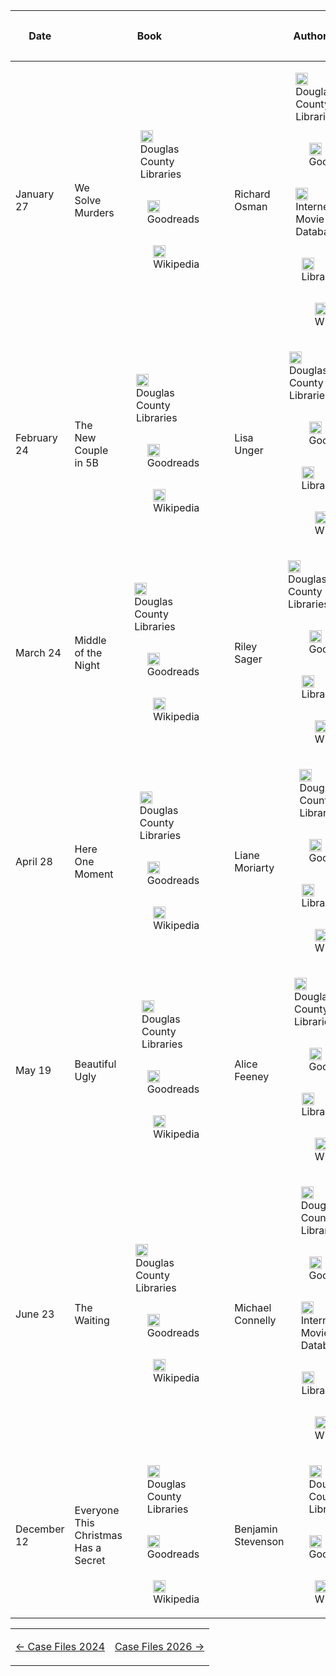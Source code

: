 {| class="wikitable sortable"
! Date
! Book
! Author
! Series
! Meeting Notes
|-
| January 27
| <div style="display: table; width:100%;"><div style="display: table-row;"><div style="display: table-cell; vertical-align: middle;">We Solve Murders</div><div style="display: table-cell; float: right;"><div style="display: flex; flex-wrap: wrap; justify-content: flex-end;"><div style="display: table-cell;">[[Image:DouglasCountyLibraries.png|20px|link=https://dcl.bibliocommons.com/item/show/S114C1785713|Douglas County Libraries]]</div><div style="display: table-cell;">[[Image:Goodreads.png|20px|link=https://www.goodreads.com/book/show/203956647-we-solve-murders|Goodreads]]</div><div style="display: table-cell;">[[Image:Wikipedia_2.png|20px|link=https://en.wikipedia.org/wiki/We_Solve_Murders|Wikipedia]]</div></div></div></div></div>
| data-sort-value="Osman, Richard"| <div style="display: table; width:100%;"><div style="display: table-row;"><div style="display: table-cell; vertical-align: middle;">Richard Osman</div><div style="display: table-cell; float: right;"><div style="display: flex; flex-wrap: wrap; justify-content: flex-end;"><div style="display: table-cell;">[[Image:DouglasCountyLibraries_2.png|20px|link=https://dcl.bibliocommons.com/v2/search?searchType=smart&query=Richard+Osman|Douglas County Libraries]]</div><div style="display: table-cell;">[[Image:Goodreads.png|20px|link=https://www.goodreads.com/author/show/6173710.Richard_Osman|Goodreads]]</div><div style="display: table-cell;">[[Image:IMDb.png|20px|link=https://www.imdb.com/name/nm0652066|Internet Movie Database]]</div><div style="display: table-cell;">[[Image:LibraryThing.png|20px|link=https://www.librarything.com/author/osmanrichard|LibraryThing]]</div><div style="display: table-cell;">[[Image:Wikipedia.png|20px|link=https://en.wikipedia.org/wiki/Richard_Osman|Wikipedia]]</div></div></div></div></div>
| <div style="display: table; width:100%;"><div style="display: table-row;"><div style="display: table-cell; vertical-align: middle;">We Solve Murders #1</div><div style="display: table-cell; float: right;"><div style="display: flex; flex-wrap: wrap; justify-content: flex-end;"><div style="display: table-cell;">[[Image:DouglasCountyLibraries_2.png|20px|link=https://dcl.bibliocommons.com/v2/search?searchType=smart&query=We+Solve+Murders|Douglas County Libraries]]</div><div style="display: table-cell;">[[Image:Goodreads.png|20px|link=https://www.goodreads.com/series/400755-we-solve-murders|Goodreads]]</div><div style="display: table-cell;">[[Image:Wikipedia_2.png|20px|link=https://en.wikipedia.org/wiki/We_Solve_Murders|Wikipedia]]</div></div></div></div></div>
| [[2025.01.27 Meeting Notes]]
|-
| February 24
| data-sort-value="New Couple in 5B"|  <div style="display: table; width:100%;"><div style="display: table-row;"><div style="display: table-cell; vertical-align: middle;">The New Couple in 5B</div><div style="display: table-cell; float: right;"><div style="display: flex; flex-wrap: wrap; justify-content: flex-end;"><div style="display: table-cell;">[[Image:DouglasCountyLibraries.png|20px|link=https://dcl.bibliocommons.com/item/show/S114C1778503|Douglas County Libraries]]</div><div style="display: table-cell;">[[Image:Goodreads.png|20px|link=https://www.goodreads.com/book/show/128007059-the-new-couple-in-5b|Goodreads]]</div><div style="display: table-cell;">[[Image:Wikipedia_2.png|20px|link=https://en.wikipedia.org/wiki/The_New_Couple_in_5B|Wikipedia]]</div></div></div></div></div>
| data-sort-value="Unger, Lisa"| <div style="display: table; width:100%;"><div style="display: table-row;"><div style="display: table-cell; vertical-align: middle;">Lisa Unger</div><div style="display: table-cell; float: right;"><div style="display: flex; flex-wrap: wrap; justify-content: flex-end;"><div style="display: table-cell;">[[Image:DouglasCountyLibraries_2.png|20px|link=https://dcl.bibliocommons.com/v2/search?searchType=smart&query=Lisa+Unger|Douglas County Libraries]]</div><div style="display: table-cell;">[[Image:Goodreads.png|20px|link=https://www.goodreads.com/author/show/18445.Lisa_Unger|Goodreads]]</div><div style="display: table-cell;">[[Image:LibraryThing.png|20px|link=https://www.librarything.com/author/ungerlisa|LibraryThing]]</div><div style="display: table-cell;">[[Image:Wikipedia.png|20px|link=https://en.wikipedia.org/wiki/Lisa_Unger|Wikipedia]]</div></div></div></div></div>
| 
| [[2025.02.24 Meeting Notes]]
|-
| March 24
| <div style="display: table; width:100%;"><div style="display: table-row;"><div style="display: table-cell; vertical-align: middle;">Middle of the Night</div><div style="display: table-cell; float: right;"><div style="display: flex; flex-wrap: wrap; justify-content: flex-end;"><div style="display: table-cell;">[[Image:DouglasCountyLibraries.png|20px|link=https://dcl.bibliocommons.com/item/show/S114C1780730|Douglas County Libraries]]</div><div style="display: table-cell;">[[Image:Goodreads.png|20px|link=https://www.goodreads.com/book/show/199026522-middle-of-the-night|Goodreads]]</div><div style="display: table-cell;">[[Image:Wikipedia_2.png|20px|link=https://en.wikipedia.org/wiki/Middle_of_the_Night|Wikipedia]]</div></div></div></div></div>
| data-sort-value="Sager, Riley"| <div style="display: table; width:100%;"><div style="display: table-row;"><div style="display: table-cell; vertical-align: middle;">Riley Sager</div><div style="display: table-cell; float: right;"><div style="display: flex; flex-wrap: wrap; justify-content: flex-end;"><div style="display: table-cell;">[[Image:DouglasCountyLibraries_2.png|20px|link=https://dcl.bibliocommons.com/v2/search?searchType=smart&query=Riley+Sager|Douglas County Libraries]]</div><div style="display: table-cell;">[[Image:Goodreads.png|20px|link=https://www.goodreads.com/author/show/15263414.Riley_Sager|Goodreads]]</div><div style="display: table-cell;">[[Image:LibraryThing.png|20px|link=https://www.librarything.com/author/sagerriley|LibraryThing]]</div><div style="display: table-cell;">[[Image:Wikipedia.png|20px|link=https://en.wikipedia.org/wiki/Riley_Sager|Wikipedia]]</div></div></div></div></div>
| 
| [[2025.03.24 Meeting Notes]]
|-
| April 28
| <div style="display: table; width:100%;"><div style="display: table-row;"><div style="display: table-cell; vertical-align: middle;">Here One Moment</div><div style="display: table-cell; float: right;"><div style="display: flex; flex-wrap: wrap; justify-content: flex-end;"><div style="display: table-cell;">[[Image:DouglasCountyLibraries.png|20px|link=https://dcl.bibliocommons.com/item/show/S114C1788257|Douglas County Libraries]]</div><div style="display: table-cell;">[[Image:Goodreads.png|20px|link=https://www.goodreads.com/book/show/208516656-here-one-moment|Goodreads]]</div><div style="display: table-cell;">[[Image:Wikipedia_2.png|20px|link=https://en.wikipedia.org/wiki/Here_One_Moment|Wikipedia]]</div></div></div></div></div>
| data-sort-value="Moriarty, Liane"| <div style="display: table; width:100%;"><div style="display: table-row;"><div style="display: table-cell; vertical-align: middle;">Liane Moriarty</div><div style="display: table-cell; float: right;"><div style="display: flex; flex-wrap: wrap; justify-content: flex-end;"><div style="display: table-cell;">[[Image:DouglasCountyLibraries_2.png|20px|link=https://dcl.bibliocommons.com/v2/search?searchType=smart&query=Liane+Moriarty|Douglas County Libraries]]</div><div style="display: table-cell;">[[Image:Goodreads.png|20px|link=https://www.goodreads.com/author/show/322069.Liane_Moriarty|Goodreads]]</div><div style="display: table-cell;">[[Image:LibraryThing.png|20px|link=https://www.librarything.com/author/moriartyliane|LibraryThing]]</div><div style="display: table-cell;">[[Image:Wikipedia.png|20px|link=https://en.wikipedia.org/wiki/Liane_Moriarty|Wikipedia]]</div></div></div></div></div>
| 
| [[2025.04.28 Meeting Notes]]
|-
| May 19
| <div style="display: table; width:100%;"><div style="display: table-row;"><div style="display: table-cell; vertical-align: middle;">Beautiful Ugly</div><div style="display: table-cell; float: right;"><div style="display: flex; flex-wrap: wrap; justify-content: flex-end;"><div style="display: table-cell;">[[Image:DouglasCountyLibraries.png|20px|link=https://dcl.bibliocommons.com/item/show/S114C1807388|Douglas County Libraries]]</div><div style="display: table-cell;">[[Image:Goodreads.png|20px|link=https://www.goodreads.com/book/show/211004123-beautiful-ugly|Goodreads]]</div><div style="display: table-cell;">[[Image:Wikipedia_2.png|20px|link=https://en.wikipedia.org/wiki/Beautiful_Ugly|Wikipedia]]</div></div></div></div></div>
| data-sort-value="Feeney, Alice"| <div style="display: table; width:100%;"><div style="display: table-row;"><div style="display: table-cell; vertical-align: middle;">Alice Feeney</div><div style="display: table-cell; float: right;"><div style="display: flex; flex-wrap: wrap; justify-content: flex-end;"><div style="display: table-cell;">[[Image:DouglasCountyLibraries_2.png|20px|link=https://dcl.bibliocommons.com/v2/search?searchType=smart&query=Alice+Feeney|Douglas County Libraries]]</div><div style="display: table-cell;">[[Image:Goodreads.png|20px|link=https://www.goodreads.com/author/show/15904689.Alice_Feeney|Goodreads]]</div><div style="display: table-cell;">[[Image:LibraryThing.png|20px|link=https://www.librarything.com/author/feeneyalice|LibraryThing]]</div><div style="display: table-cell;">[[Image:Wikipedia_2.png|20px|link=https://en.wikipedia.org/wiki/Alice_Feeney|Wikipedia]]</div></div></div></div></div>
| 
| [[2025.05.19 Meeting Notes]]
|-
| June 23
| data-sort-value="Waiting"|  <div style="display: table; width:100%;"><div style="display: table-row;"><div style="display: table-cell; vertical-align: middle;">The Waiting</div><div style="display: table-cell; float: right;"><div style="display: flex; flex-wrap: wrap; justify-content: flex-end;"><div style="display: table-cell;">[[Image:DouglasCountyLibraries.png|20px|link=https://dcl.bibliocommons.com/item/show/S114C1790118|Douglas County Libraries]]</div><div style="display: table-cell;">[[Image:Goodreads.png|20px|link=https://www.goodreads.com/book/show/206119050-the-waiting|Goodreads]]</div><div style="display: table-cell;">[[Image:Wikipedia_2.png|20px|link=https://en.wikipedia.org/wiki/The_Waiting|Wikipedia]]</div></div></div></div></div>
| data-sort-value="Connelly, Michael"| <div style="display: table; width:100%;"><div style="display: table-row;"><div style="display: table-cell; vertical-align: middle;">Michael Connelly</div><div style="display: table-cell; float: right;"><div style="display: flex; flex-wrap: wrap; justify-content: flex-end;"><div style="display: table-cell;">[[Image:DouglasCountyLibraries_2.png|20px|link=https://dcl.bibliocommons.com/v2/search?searchType=smart&query=Michael+Connelly|Douglas County Libraries]]</div><div style="display: table-cell;">[[Image:Goodreads.png|20px|link=https://www.goodreads.com/author/show/12470.Michael_Connelly|Goodreads]]</div><div style="display: table-cell;">[[Image:IMDb.png|20px|link=https://www.imdb.com/name/nm0175093|Internet Movie Database]]</div><div style="display: table-cell;">[[Image:LibraryThing.png|20px|link=https://www.librarything.com/author/connellymichael-1|LibraryThing]]</div><div style="display: table-cell;">[[Image:Wikipedia.png|20px|link=https://en.wikipedia.org/wiki/Michael_Connelly|Wikipedia]]</div></div></div></div></div>
| 
| [[2025.06.23 Meeting Notes]]
|-
| December 12
| <div style="display: table; width:100%;"><div style="display: table-row;"><div style="display: table-cell; vertical-align: middle;">Everyone This Christmas Has a Secret</div><div style="display: table-cell; float: right;"><div style="display: flex; flex-wrap: wrap; justify-content: flex-end;"><div style="display: table-cell;">[[Image:DouglasCountyLibraries.png|20px|link=https://dcl.bibliocommons.com/item/show/S114C1794556|Douglas County Libraries]]</div><div style="display: table-cell;">[[Image:Goodreads.png|20px|link=https://www.goodreads.com/book/show/206005312-everyone-this-christmas-has-a-secret|Goodreads]]</div><div style="display: table-cell;">[[Image:Wikipedia_2.png|20px|link=https://en.wikipedia.org/wiki/Everyone_This_Christmas_Has_a_Secret|Wikipedia]]</div></div></div></div></div>
| data-sort-value="Stevenson, Benjamin"| <div style="display: table; width:100%;"><div style="display: table-row;"><div style="display: table-cell; vertical-align: middle;">Benjamin Stevenson</div><div style="display: table-cell; float: right;"><div style="display: flex; flex-wrap: wrap; justify-content: flex-end;"><div style="display: table-cell;">[[Image:DouglasCountyLibraries_2.png|20px|link=https://dcl.bibliocommons.com/v2/search?searchType=smart&query=Benjamin+Stevenson|Douglas County Libraries]]</div><div style="display: table-cell;">[[Image:Goodreads.png|20px|link=https://www.goodreads.com/author/show/18206333.Benjamin_Stevenson|Goodreads]]</div><div style="display: table-cell;">[[Image:Wikipedia_2.png|20px|link=https://en.wikipedia.org/wiki/Benjamin_Stevenson|Wikipedia]]</div></div></div></div></div>
| <div style="display: table; width:100%;"><div style="display: table-row;"><div style="display: table-cell; vertical-align: middle;">Ernest Cunningham #3</div><div style="display: table-cell; float: right;"><div style="display: flex; flex-wrap: wrap; justify-content: flex-end;"><div style="display: table-cell;">[[Image:DouglasCountyLibraries_2.png|20px|link=https://dcl.bibliocommons.com/v2/search?searchType=smart&query=Ernest+Cunningham|Douglas County Libraries]]</div><div style="display: table-cell;">[[Image:Goodreads.png|20px|link=https://www.goodreads.com/series/357394-ernest-cunningham|Goodreads]]</div><div style="display: table-cell;">[[Image:Wikipedia_2.png|20px|link=https://en.wikipedia.org/wiki/Ernest_Cunningham|Wikipedia]]</div></div></div></div></div>
| [[2025.12.12 Meeting Notes]]
|}

{| style="width: 100%;"
| style="text-align: left;" | [[Case Files 2024 | &larr; Case Files 2024]]
| style="text-align: right;" | [[Case Files 2026 | Case Files 2026 &rarr;]]
|}
